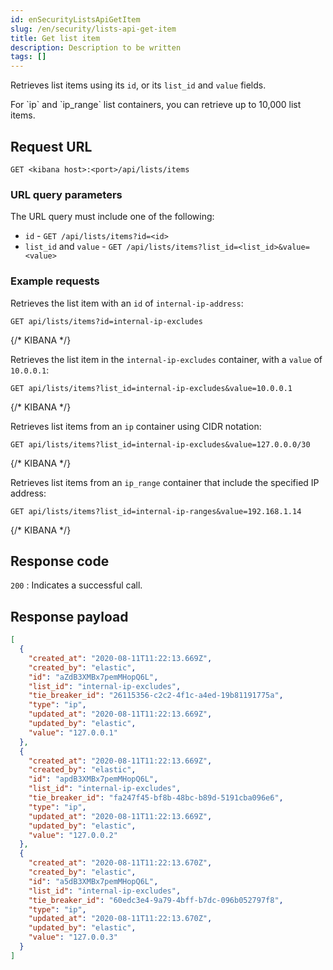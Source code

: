 ```yaml
---
id: enSecurityListsApiGetItem
slug: /en/security/lists-api-get-item
title: Get list item
description: Description to be written
tags: []
---
```


<div id="lists-api-get-item"></div>

Retrieves list items using its `id`, or its `list_id` and `value` fields.

<DocCallOut title="Important" color="warning">
For `ip` and `ip_range` list containers, you can retrieve up to
10,000 list items.
</DocCallOut>

## Request URL

`GET <kibana host>:<port>/api/lists/items`

### URL query parameters

The URL query must include one of the following:

* `id` - `GET /api/lists/items?id=<id>`
* `list_id` and `value` - `GET /api/lists/items?list_id=<list_id>&value=<value>`

### Example requests

Retrieves the list item with an `id` of `internal-ip-address`:

```console
GET api/lists/items?id=internal-ip-excludes
```
{/* KIBANA */}

Retrieves the list item in the `internal-ip-excludes` container, with a `value`
of `10.0.0.1`:

```console
GET api/lists/items?list_id=internal-ip-excludes&value=10.0.0.1
```
{/* KIBANA */}

Retrieves list items from an `ip` container using CIDR notation:

```console
GET api/lists/items?list_id=internal-ip-excludes&value=127.0.0.0/30
```
{/* KIBANA */}

Retrieves list items from an `ip_range` container that include the specified IP
address:

```console
GET api/lists/items?list_id=internal-ip-ranges&value=192.168.1.14
```
{/* KIBANA */}

## Response code

`200` 
    : Indicates a successful call.

## Response payload

```json
[
  {
    "created_at": "2020-08-11T11:22:13.669Z",
    "created_by": "elastic",
    "id": "aZdB3XMBx7pemMHopQ6L",
    "list_id": "internal-ip-excludes",
    "tie_breaker_id": "26115356-c2c2-4f1c-a4ed-19b81191775a",
    "type": "ip",
    "updated_at": "2020-08-11T11:22:13.669Z",
    "updated_by": "elastic",
    "value": "127.0.0.1"
  },
  {
    "created_at": "2020-08-11T11:22:13.669Z",
    "created_by": "elastic",
    "id": "apdB3XMBx7pemMHopQ6L",
    "list_id": "internal-ip-excludes",
    "tie_breaker_id": "fa247f45-bf8b-48bc-b89d-5191cba096e6",
    "type": "ip",
    "updated_at": "2020-08-11T11:22:13.669Z",
    "updated_by": "elastic",
    "value": "127.0.0.2"
  },
  {
    "created_at": "2020-08-11T11:22:13.670Z",
    "created_by": "elastic",
    "id": "a5dB3XMBx7pemMHopQ6L",
    "list_id": "internal-ip-excludes",
    "tie_breaker_id": "60edc3e4-9a79-4bff-b7dc-096b052797f8",
    "type": "ip",
    "updated_at": "2020-08-11T11:22:13.670Z",
    "updated_by": "elastic",
    "value": "127.0.0.3"
  }
]
```
